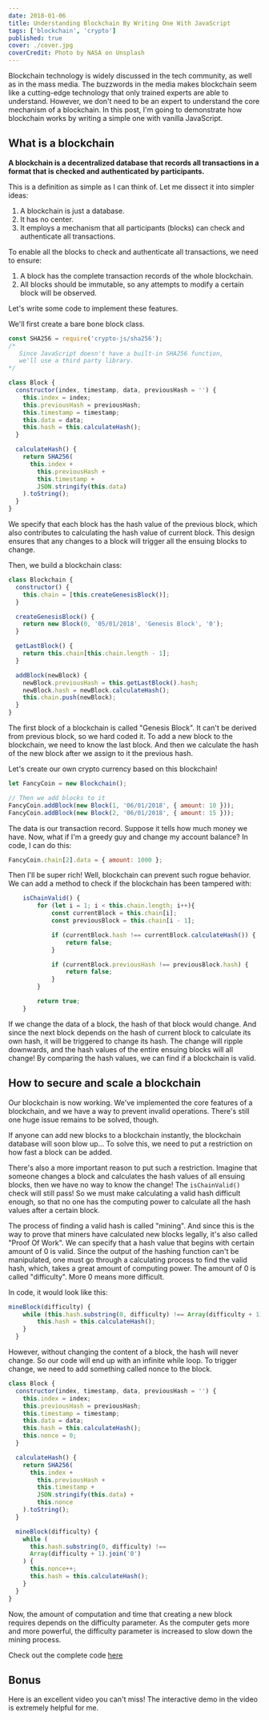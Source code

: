 ```yaml
---
date: 2018-01-06
title: Understanding Blockchain By Writing One With JavaScript
tags: ['blockchain', 'crypto']
published: true
cover: ./cover.jpg
coverCredit: Photo by NASA on Unsplash
---
```


Blockchain technology is widely discussed in the tech community, as well as in the mass media. The buzzwords in the media makes blockchain seem like a cutting-edge technology that only trained experts are able to understand. However, we don't need to be an expert to understand the core mechanism of a blockchain. In this post, I'm going to demonstrate how blockchain works by writing a simple one with vanilla JavaScript.

## What is a blockchain

**A blockchain is a decentralized database that records all transactions in a format that is checked and authenticated by participants.**

This is a definition as simple as I can think of. Let me dissect it into simpler ideas:

1. A blockchain is just a database.
2. It has no center.
3. It employs a mechanism that all participants (blocks) can check and authenticate all transactions.

To enable all the blocks to check and authenticate all transactions, we need to ensure:

1. A block has the complete transaction records of the whole blockchain.
2. All blocks should be immutable, so any attempts to modify a certain block will be observed.

Let's write some code to implement these features.

We'll first create a bare bone block class.

```javascript
const SHA256 = require('crypto-js/sha256');
/*
   Since JavaScript doesn't have a built-in SHA256 function,
   we'll use a third party library.
*/

class Block {
  constructor(index, timestamp, data, previousHash = '') {
    this.index = index;
    this.previousHash = previousHash;
    this.timestamp = timestamp;
    this.data = data;
    this.hash = this.calculateHash();
  }

  calculateHash() {
    return SHA256(
      this.index +
        this.previousHash +
        this.timestamp +
        JSON.stringify(this.data)
    ).toString();
  }
}
```

We specify that each block has the hash value of the previous block, which also contributes to calculating the hash value of current block. This design ensures that any changes to a block will trigger all the ensuing blocks to change.

Then, we build a blockchain class:

```javascript
class Blockchain {
  constructor() {
    this.chain = [this.createGenesisBlock()];
  }

  createGenesisBlock() {
    return new Block(0, '05/01/2018', 'Genesis Block', '0');
  }

  getLastBlock() {
    return this.chain[this.chain.length - 1];
  }

  addBlock(newBlock) {
    newBlock.previousHash = this.getLastBlock().hash;
    newBlock.hash = newBlock.calculateHash();
    this.chain.push(newBlock);
  }
}
```

The first block of a blockchain is called "Genesis Block". It can't be derived from previous block, so we hard coded it. To add a new block to the blockchain, we need to know the last block. And then we calculate the hash of the new block after we assign to it the previous hash.

Let's create our own crypto currency based on this blockchain!

```javascript
let FancyCoin = new Blockchain();

// Then we add blocks to it
FancyCoin.addBlock(new Block(1, '06/01/2018', { amount: 10 }));
FancyCoin.addBlock(new Block(2, '06/01/2018', { amount: 15 }));
```

The data is our transaction record. Suppose it tells how much money we have. Now, what if I'm a greedy guy and change my account balance? In code, I can do this:

```javascript
FancyCoin.chain[2].data = { amount: 1000 };
```

Then I'll be super rich! Well, blockchain can prevent such rogue behavior. We can add a method to check if the blockchain has been tampered with:

```javascript
    isChainValid() {
        for (let i = 1; i < this.chain.length; i++){
            const currentBlock = this.chain[i];
            const previousBlock = this.chain[i - 1];

            if (currentBlock.hash !== currentBlock.calculateHash()) {
                return false;
            }

            if (currentBlock.previousHash !== previousBlock.hash) {
                return false;
            }
        }

        return true;
    }
```

If we change the data of a block, the hash of that block would change. And since the next block depends on the hash of current block to calculate its own hash, it will be triggered to change its hash. The change will ripple downwards, and the hash values of the entire ensuing blocks will all change! By comparing the hash values, we can find if a blockchain is valid.

## How to secure and scale a blockchain

Our blockchain is now working. We've implemented the core features of a blockchain, and we have a way to prevent invalid operations. There's still one huge issue remains to be solved, though.

If anyone can add new blocks to a blockchain instantly, the blockchain database will soon blow up... To solve this, we need to put a restriction on how fast a block can be added.

There's also a more important reason to put such a restriction. Imagine that someone changes a block and calculates the hash values of all ensuing blocks, then we have no way to know the change! The `isChainValid()` check will still pass! So we must make calculating a valid hash difficult enough, so that no one has the computing power to calculate all the hash values after a certain block.

The process of finding a valid hash is called "mining". And since this is the way to prove that miners have calculated new blocks legally, it's also called "Proof Of Work". We can specify that a hash value that begins with certain amount of 0 is valid. Since the output of the hashing function can't be manipulated, one must go through a calculating process to find the valid hash, which, takes a great amount of computing power. The amount of 0 is called "difficulty". More 0 means more difficult.

In code, it would look like this:

```javascript
mineBlock(difficulty) {
    while (this.hash.substring(0, difficulty) !== Array(difficulty + 1).join("0")) {
        this.hash = this.calculateHash();
    }
  }
```

However, without changing the content of a block, the hash will never change. So our code will end up with an infinite while loop. To trigger change, we need to add something called nonce to the block.

```javascript
class Block {
  constructor(index, timestamp, data, previousHash = '') {
    this.index = index;
    this.previousHash = previousHash;
    this.timestamp = timestamp;
    this.data = data;
    this.hash = this.calculateHash();
    this.nonce = 0;
  }

  calculateHash() {
    return SHA256(
      this.index +
        this.previousHash +
        this.timestamp +
        JSON.stringify(this.data) +
        this.nonce
    ).toString();
  }

  mineBlock(difficulty) {
    while (
      this.hash.substring(0, difficulty) !==
      Array(difficulty + 1).join('0')
    ) {
      this.nonce++;
      this.hash = this.calculateHash();
    }
  }
}
```

Now, the amount of computation and time that creating a new block requires depends on the difficulty parameter. As the computer gets more and more powerful, the difficulty parameter is increased to slow down the mining process.

Check out the complete code [here](https://gist.github.com/leihuang69/4dcf21d3860ed260a9f5b8289ebc045b)

## Bonus

Here is an excellent video you can't miss! The interactive demo in the video is extremely helpful for me.

<YouTube youTubeId="_160oMzblY8" />
